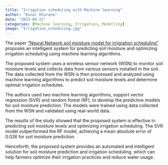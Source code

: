 ---
title: "Irrigation scheduling with Machine learning"
author: "Kunal Khurana"
date: "2023-04-21"
categories: [Machine learning, Irrigation, Modelling]
image: "Irrigation_scheduling.jpg"
---

The paper ["Neural Network soil moisture model for irrigration scheduling"](https://www.sciencedirect.com/science/article/pii/S0168169920313016) proposes an intelligent system for predicting soil moisture and optimizing irrigation scheduling using machine learning algorithms.

The proposed system uses a wireless sensor network (WSN) to monitor soil moisture levels and collects data from various sensors installed in the soil. The data collected from the WSN is then processed and analyzed using machine learning algorithms to predict soil moisture levels and determine optimal irrigation schedules.

The authors used two machine learning algorithms, support vector regression (SVR) and random forest (RF), to develop the predictive models for soil moisture prediction. The models were trained using data collected from the WSN and validated using real-world data.

The results of the study showed that the proposed system is effective in predicting soil moisture levels and optimizing irrigation scheduling. The SVR model outperformed the RF model, achieving a mean absolute error of 0.026 for soil moisture prediction.

Henceforth, the proposed system provides an automated and intelligent solution for soil moisture prediction and irrigation scheduling, which can help farmers optimize their irrigation practices and reduce water usage.